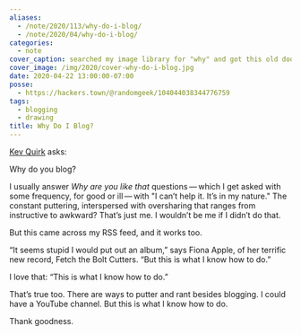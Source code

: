 ```yaml
---
aliases:
  - /note/2020/113/why-do-i-blog/
  - /note/2020/04/why-do-i-blog/
categories:
  - note
cover_caption: searched my image library for "why" and got this old doodle
cover_image: /img/2020/cover-why-do-i-blog.jpg
date: 2020-04-22 13:00:00-07:00
posse:
  - https://hackers.town/@randomgeek/104044038344776759
tags:
  - blogging
  - drawing
title: Why Do I Blog?
---
```


[Kev Quirk]: https://kevq.uk

[Kev Quirk][] asks:

<Quote
  from="Kev Quirk"
  cite="https://kevq.uk/why-i-have-a-blog"
  title="Why I Have A Blog">

Why do you blog?

</Quote>

I usually answer *Why are you like that* questions — which I get asked
with some frequency, for good or ill — with "I can’t help it. It’s in my
nature." The constant puttering, interspersed with oversharing that
ranges from instructive to awkward? That’s just me. I wouldn’t be me if
I didn’t do that.

But this came across my RSS feed, and it works too.

<Quote
  from="Austin Kleon"
  title="Do what you know how to do"
  cite="https://austinkleon.com/2020/04/19/do-what-you-know-how-to-do/">

“It seems stupid I would put out an album,” says Fiona Apple, of her terrific
new record, Fetch the Bolt Cutters. “But this is what I know how to do.”

I love that: “This is what I know how to do.”

</Quote>

That’s true too. There are ways to putter and rant besides blogging. I
could have a YouTube channel. But this is what I know how to do.

Thank goodness.
